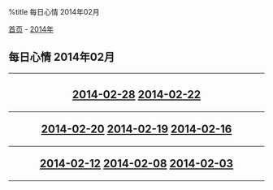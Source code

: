 %title 每日心情 2014年02月

[[../../../index|首页]] - [[../index|2014年]]
==每日心情 2014年02月==
----
<center>
<h2>
[[2014-02-28|2014-02-28]]
[[2014-02-22|2014-02-22]]
----
[[2014-02-20|2014-02-20]]
[[2014-02-19|2014-02-19]]
[[2014-02-16|2014-02-16]]
----
[[2014-02-12|2014-02-12]]
[[2014-02-08|2014-02-08]]
[[2014-02-03|2014-02-03]]
</h2>
</center>
----
